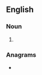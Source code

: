 {{also|DREAMers}}
==English==

===Noun===
{{head|en|noun form}}

# {{plural of|en|dreamer}}

===Anagrams===
* {{anagrams|en|a=adeemrrs|redreams}}